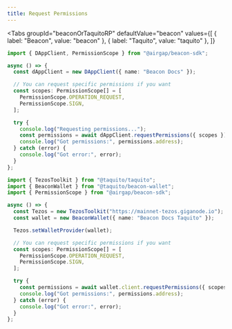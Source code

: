 ```yaml
---
title: Request Permissions
---
```


<Tabs
  groupId="beaconOrTaquitoRP"
  defaultValue="beacon"
  values={[
    { label: "Beacon", value: "beacon" },
    { label: "Taquito", value: "taquito" },
  ]}
>
  <TabItem value="beacon">

```ts live
import { DAppClient, PermissionScope } from "@airgap/beacon-sdk";

async () => {
  const dAppClient = new DAppClient({ name: "Beacon Docs" });

  // You can request specific permissions if you want
  const scopes: PermissionScope[] = [
    PermissionScope.OPERATION_REQUEST,
    PermissionScope.SIGN,
  ];

  try {
    console.log("Requesting permissions...");
    const permissions = await dAppClient.requestPermissions({ scopes });
    console.log("Got permissions:", permissions.address);
  } catch (error) {
    console.log("Got error:", error);
  }
};
```

</TabItem>

<TabItem value="taquito">

```ts live
import { TezosToolkit } from "@taquito/taquito";
import { BeaconWallet } from "@taquito/beacon-wallet";
import { PermissionScope } from "@airgap/beacon-sdk";

async () => {
  const Tezos = new TezosToolkit("https://mainnet-tezos.giganode.io");
  const wallet = new BeaconWallet({ name: "Beacon Docs Taquito" });

  Tezos.setWalletProvider(wallet);

  // You can request specific permissions if you want
  const scopes: PermissionScope[] = [
    PermissionScope.OPERATION_REQUEST,
    PermissionScope.SIGN,
  ];

  try {
    const permissions = await wallet.client.requestPermissions({ scopes });
    console.log("Got permissions:", permissions.address);
  } catch (error) {
    console.log("Got error:", error);
  }
};
```

</TabItem>
</Tabs>

